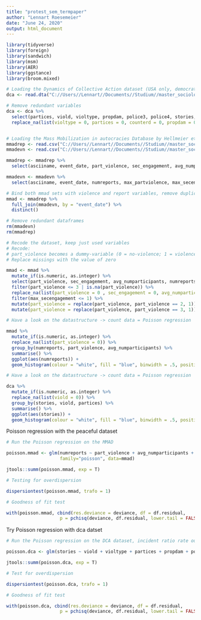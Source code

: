 ```yaml
---
title: "protest_sem_termpaper"
author: "Lennart Roesemeier"
date: "June 24, 2020"
output: html_document
---
```


```r
library(tidyverse)
library(foreign)
library(sandwich)
library(msm)
library(AER)
library(ggstance)
library(broom.mixed)
```

```r
# Loading the Dynamics of Collective Action dataset (USA only, democratic ´, from 1955 to 1995)
dca <- read.dta("C://Users//Lennart//Documents//Studium//master_sociology//protest_sem//newsworthiness//Dynamic of Collective Action Dataset//final_data_v10.dta", convert.dates = T)

# Remove redundant variables
dca <- dca %>%
  select(partices, viold, violtype, propdam, police3, police4, stories, counterd) %>%
  replace_na(list(violtype = 0, partices = 0, counterd = 0, propdam = 0, injury = 0, police3 = 0, police4 = 0))


# Loading the Mass Mobilization in autocracies Database by Hellmeier et al. 2019
mmadrep <- read.csv("C://Users//Lennart//Documents//Studium//master_sociology//protest_sem//newsworthiness//MMAD//reports.csv", header = T)
mmadevn <- read.csv("C://Users//Lennart//Documents//Studium//master_sociology//protest_sem//newsworthiness//MMAD//events.csv", header = T)

mmadrep <- mmadrep %>%
  select(asciiname, event_date, part_violence, sec_engagement, avg_numparticipants)

mmadevn <- mmadevn %>%
  select(asciiname, event_date, numreports, max_partviolence, max_secengagement)

# Bind both mmad sets with violence and report variables, remove duplicate rows -> over 1 million observations: wherefrom?
mmad <- mmadrep %>%
  full_join(mmadevn, by = "event_date") %>% 
  distinct()

# Remove redundant dataframes
rm(mmadevn)
rm(mmadrep)
```


```r
# Recode the dataset, keep just used variables
# Recode: 
# part_violence becomes a dummy-variable (0 = no-violence; 1 = violence)
# Replace missings with the value of zero

mmad <- mmad %>%
  mutate_if(is.numeric, as.integer) %>%
  select(part_violence, sec_engagement, avg_numparticipants, numreports, max_partviolence, max_secengagement) %>%
  filter(part_violence <= 3 | is.na(part_violence)) %>%
  replace_na(list(part_violence = 0 , sec_engagement = 0, avg_numparticipants = 0, numreports = 0, max_secengagement = 0, max_partviolence = 0)) %>%
  filter(max_secengagement <= 1) %>%
  mutate(part_violence = replace(part_violence, part_violence == 2, 1)) %>%
  mutate(part_violence = replace(part_violence, part_violence == 3, 1))
```

```r
# Have a look on the datastructure -> count data = Poisson regression

mmad %>%
  mutate_if(is.numeric, as.integer) %>%
  replace_na(list(part_violence = 0)) %>%
  group_by(numreports, part_violence, avg_numparticipants) %>%
  summarise() %>%
  ggplot(aes(numreports)) +
  geom_histogram(colour = "white", fill = "blue", binwidth = .5, position = "dodge")
```


```r
# Have a look on the datastructure -> count data = Poisson regression

dca %>%
  mutate_if(is.numeric, as.integer) %>%
  replace_na(list(viold = 0)) %>%
  group_by(stories, viold, partices) %>%
  summarise() %>%
  ggplot(aes(stories)) +
  geom_histogram(colour = "white", fill = "blue", binwidth = .5, position = "dodge")
```



Poisson regression with the peaceful dataset

```r
# Run the Poisson regression on the MMAD 

poisson.mmad <- glm(numreports ~ part_violence + avg_numparticipants + sec_engagement + max_partviolence + max_partviolence + max_secengagement, 
                    family="poisson", data=mmad)

jtools::summ(poisson.mmad, exp = T)
```


```r
# Testing for overdispersion

dispersiontest(poisson.mmad, trafo = 1)
```

```r
# Goodness of fit test

with(poisson.mmad, cbind(res.deviance = deviance, df = df.residual,
                    p = pchisq(deviance, df.residual, lower.tail = FALSE)))
```




Try Poisson regression with dca datset
```r
# Run the Poisson regression on the DCA dataset, incident ratio rate output

poisson.dca <- glm(stories ~ viold + violtype + partices + propdam + police3 + police4 + counterd, family="poisson", data=dca)

jtools::summ(poisson.dca, exp = T)
```


```r
# Test for overdispersion

dispersiontest(poisson.dca, trafo = 1)
```


```r
# Goodness of fit test

with(poisson.dca, cbind(res.deviance = deviance, df = df.residual,
                    p = pchisq(deviance, df.residual, lower.tail = FALSE)))
```




